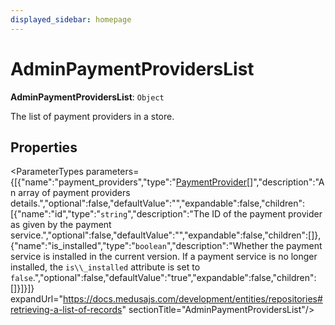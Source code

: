```yaml
---
displayed_sidebar: homepage
---
```



# AdminPaymentProvidersList

 **AdminPaymentProvidersList**: `Object`

The list of payment providers in a store.

## Properties

<ParameterTypes parameters={[{"name":"payment_providers","type":"[PaymentProvider](../../entities/classes/entities.PaymentProvider.mdx)[]","description":"An array of payment providers details.","optional":false,"defaultValue":"","expandable":false,"children":[{"name":"id","type":"`string`","description":"The ID of the payment provider as given by the payment service.","optional":false,"defaultValue":"","expandable":false,"children":[]},{"name":"is_installed","type":"`boolean`","description":"Whether the payment service is installed in the current version. If a payment service is no longer installed, the `is\\_installed` attribute is set to `false`.","optional":false,"defaultValue":"true","expandable":false,"children":[]}]}]} expandUrl="https://docs.medusajs.com/development/entities/repositories#retrieving-a-list-of-records" sectionTitle="AdminPaymentProvidersList"/>
